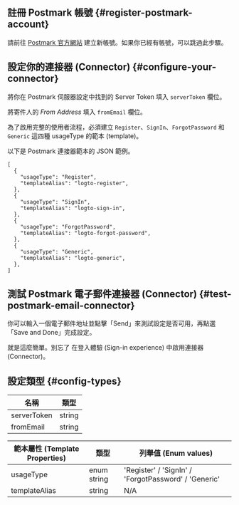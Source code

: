 ## 註冊 Postmark 帳號 \{#register-postmark-account}

請前往 [Postmark 官方網站](https://postmark.com/) 建立新帳號。如果你已經有帳號，可以跳過此步驟。

## 設定你的連接器 (Connector) \{#configure-your-connector}

將你在 Postmark 伺服器設定中找到的 Server Token 填入 `serverToken` 欄位。

將寄件人的 _From Address_ 填入 `fromEmail` 欄位。

為了啟用完整的使用者流程，必須建立 `Register`、`SignIn`、`ForgotPassword` 和 `Generic` 這四種 usageType 的範本 (template)。

以下是 Postmark 連接器範本的 JSON 範例。

```jsonc
[
  {
    "usageType": "Register",
    "templateAlias": "logto-register",
  },
  {
    "usageType": "SignIn",
    "templateAlias": "logto-sign-in",
  },
  {
    "usageType": "ForgotPassword",
    "templateAlias": "logto-forgot-password",
  },
  {
    "usageType": "Generic",
    "templateAlias": "logto-generic",
  },
]
```

## 測試 Postmark 電子郵件連接器 (Connector) \{#test-postmark-email-connector}

你可以輸入一個電子郵件地址並點擊「Send」來測試設定是否可用，再點選「Save and Done」完成設定。

就是這麼簡單。別忘了 <MainSiteUrl href="/connectors/email-connectors/#enable-email-sign-up-or-sign-in">在登入體驗 (Sign-in experience) 中啟用連接器 (Connector)</MainSiteUrl>。

## 設定類型 \{#config-types}

| 名稱        | 類型   |
| ----------- | ------ |
| serverToken | string |
| fromEmail   | string |

| 範本屬性 (Template Properties) | 類型        | 列舉值 (Enum values)                                 |
| ------------------------------ | ----------- | ---------------------------------------------------- |
| usageType                      | enum string | 'Register' / 'SignIn' / 'ForgotPassword' / 'Generic' |
| templateAlias                  | string      | N/A                                                  |
